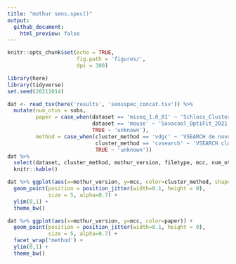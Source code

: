```yaml
---
title: "mothur sens.spec()"
output: 
  github_document:
    html_preview: false
---
```


```r
knitr::opts_chunk$set(echo = TRUE,
                      fig.path = 'figures/',
                      dpi = 300)
```
```r
library(here)
library(tidyverse)
set.seed(20211014)
```

```r
dat <- read_tsv(here('results', 'sensspec_concat.tsv')) %>% 
  mutate(num_otus = sobs,
         paper = case_when(dataset == 'miseq_1.0_01' ~ 'Schloss_Cluster_PeerJ_2015',
                           dataset == 'mouse' ~ 'Sovacool_OptiFit_2021',
                           TRUE ~ 'unknown'),
         method = case_when(cluster_method == 'vdgc' ~ 'VSEARCH de novo',
                            cluster_method == 'cvsearch' ~ 'VSEARCH closed ref',
                            TRUE ~ 'unknown'))
dat %>% 
  select(dataset, cluster_method, mothur_version, filetype, mcc, num_otus) %>%
  knitr::kable()
```


```r
dat %>% ggplot(aes(x=mothur_version, y=mcc, color=cluster_method, shape=dataset)) +
  geom_point(position = position_jitter(width=0.1, height = 0),
             size = 5, alpha=0.7) +
  ylim(0,1) +
  theme_bw()
```

```r
dat %>% ggplot(aes(x=mothur_version, y=mcc, color=paper)) +
  geom_point(position = position_jitter(width=0.1, height = 0),
             size = 5, alpha=0.7) +
  facet_wrap('method') +
  ylim(0,1) +
  theme_bw()
```

